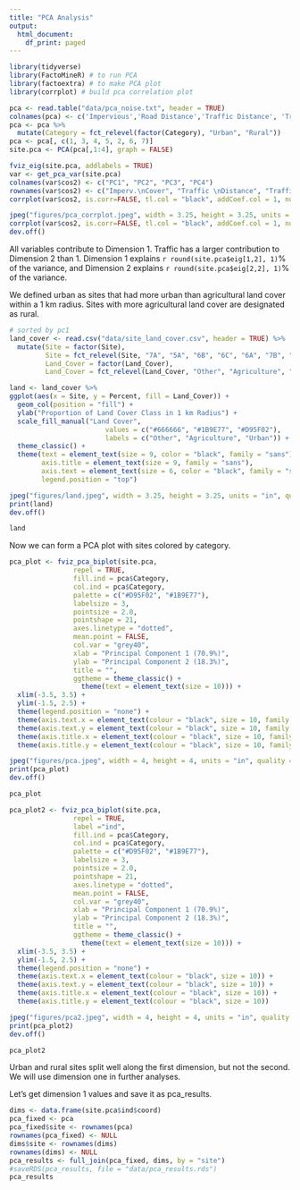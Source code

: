 ```yaml
---
title: "PCA Analysis"
output:
  html_document:
    df_print: paged
---
```

```r
library(tidyverse)
library(FactoMineR) # to run PCA
library(factoextra) # to make PCA plot
library(corrplot) # build pca correlation plot
```

```r
pca <- read.table("data/pca_noise.txt", header = TRUE)
colnames(pca) <- c('Impervious','Road Distance','Traffic Distance', 'Traffic', 'Road Length', 'Traffic Impact', 'Category')
pca <- pca %>% 
  mutate(Category = fct_relevel(factor(Category), "Urban", "Rural"))
pca <- pca[, c(1, 3, 4, 5, 2, 6, 7)]
site.pca <- PCA(pca[,1:4], graph = FALSE)
```

```r
fviz_eig(site.pca, addlabels = TRUE)
var <- get_pca_var(site.pca)
colnames(var$cos2) <- c("PC1", "PC2", "PC3", "PC4")
rownames(var$cos2) <- c("Imperv.\nCover", "Traffic \nDistance", "Traffic", "Road \nLength")
corrplot(var$cos2, is.corr=FALSE, tl.col = "black", addCoef.col = 1, number.cex = 0.5, tl.cex = 0.5, cl.cex = 0.5)

jpeg("figures/pca_corrplot.jpeg", width = 3.25, height = 3.25, units = "in", quality = 100, res = 300)
corrplot(var$cos2, is.corr=FALSE, tl.col = "black", addCoef.col = 1, number.cex = 0.5, tl.cex = 0.5, cl.cex = 0.5)
dev.off()
```

All variables contribute to Dimension 1. Traffic has a larger contribution to Dimension 2 than 1. Dimension 1 explains `r round(site.pca$eig[1,2], 1)`% of the variance, and Dimension 2 explains `r round(site.pca$eig[2,2], 1)`% of the variance. 

We defined urban as sites that had more urban than agricultural land cover within a 1 km radius. Sites with more agricultural land cover are designated as rural.

```r
# sorted by pc1
land_cover <- read.csv("data/site_land_cover.csv", header = TRUE) %>% 
  mutate(Site = factor(Site),
         Site = fct_relevel(Site, "7A", "5A", "6B", "6C", "6A", "7B", "3B", "2C", "1A", "3C", "1B", "2A", "2B", "4C", "8A", "7C", "5B", "5C", "3A", "1C", "4A", "4B", "8B"),
         Land_Cover = factor(Land_Cover),
         Land_Cover = fct_relevel(Land_Cover, "Other", "Agriculture", "Urban"))

land <- land_cover %>% 
ggplot(aes(x = Site, y = Percent, fill = Land_Cover)) +
  geom_col(position = "fill") +
  ylab("Proportion of Land Cover Class in 1 km Radius") +
  scale_fill_manual("Land Cover", 
                        values = c("#666666", "#1B9E77", "#D95F02"), 
                        labels = c("Other", "Agriculture", "Urban")) +
  theme_classic() +
  theme(text = element_text(size = 9, color = "black", family = "sans"), 
        axis.title = element_text(size = 9, family = "sans"), 
        axis.text = element_text(size = 6, color = "black", family = "sans"),
        legend.position = "top")

jpeg("figures/land.jpeg", width = 3.25, height = 3.25, units = "in", quality = 100, res = 300)
print(land)
dev.off()

land
```

Now we can form a PCA plot with sites colored by category.

```r
pca_plot <- fviz_pca_biplot(site.pca,
                repel = TRUE,
                fill.ind = pca$Category,
                col.ind = pca$Category,
                palette = c("#D95F02", "#1B9E77"),
                labelsize = 3,
                pointsize = 2.0,
                pointshape = 21,
                axes.linetype = "dotted",
                mean.point = FALSE,
                col.var = "grey40",
                xlab = "Principal Component 1 (70.9%)",
                ylab = "Principal Component 2 (18.3%)",
                title = "",
                ggtheme = theme_classic() + 
                  theme(text = element_text(size = 10))) +
  xlim(-3.5, 3.5) +
  ylim(-1.5, 2.5) +
  theme(legend.position = "none") +
  theme(axis.text.x = element_text(colour = "black", size = 10, family = "sans")) +
  theme(axis.text.y = element_text(colour = "black", size = 10, family = "sans")) +
  theme(axis.title.x = element_text(colour = "black", size = 10, family = "sans")) +
  theme(axis.title.y = element_text(colour = "black", size = 10, family = "sans")) 

jpeg("figures/pca.jpeg", width = 4, height = 4, units = "in", quality = 100, res = 300)
print(pca_plot)
dev.off()

pca_plot

pca_plot2 <- fviz_pca_biplot(site.pca,
                repel = TRUE,
                label ="ind",
                fill.ind = pca$Category,
                col.ind = pca$Category,
                palette = c("#D95F02", "#1B9E77"),
                labelsize = 3,
                pointsize = 2.0,
                pointshape = 21,
                axes.linetype = "dotted",
                mean.point = FALSE,
                col.var = "grey40",
                xlab = "Principal Component 1 (70.9%)",
                ylab = "Principal Component 2 (18.3%)",
                title = "",
                ggtheme = theme_classic() + 
                  theme(text = element_text(size = 10))) +
  xlim(-3.5, 3.5) +
  ylim(-1.5, 2.5) +
  theme(legend.position = "none") +
  theme(axis.text.x = element_text(colour = "black", size = 10)) +
  theme(axis.text.y = element_text(colour = "black", size = 10)) +
  theme(axis.title.x = element_text(colour = "black", size = 10)) +
  theme(axis.title.y = element_text(colour = "black", size = 10)) 

jpeg("figures/pca2.jpeg", width = 4, height = 4, units = "in", quality = 100, res = 300)
print(pca_plot2)
dev.off()

pca_plot2
```

Urban and rural sites split well along the first dimension, but not the second. We will use dimension one in further analyses. 

Let's get dimension 1 values and save it as pca_results. 

```r
dims <- data.frame(site.pca$ind$coord)
pca_fixed <- pca 
pca_fixed$site <- rownames(pca)
rownames(pca_fixed) <- NULL
dims$site <- rownames(dims)
rownames(dims) <- NULL
pca_results <- full_join(pca_fixed, dims, by = "site")
#saveRDS(pca_results, file = "data/pca_results.rds")
pca_results
```
